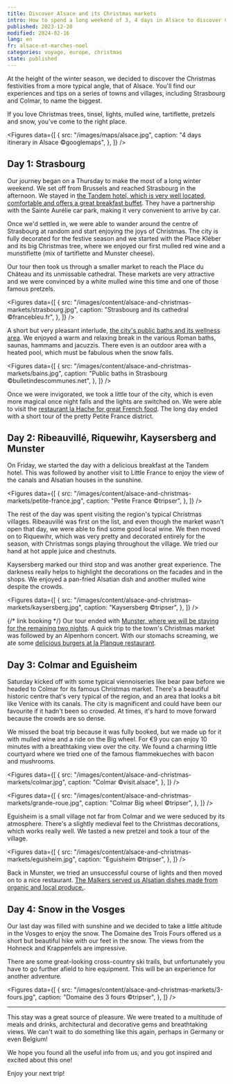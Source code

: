 ```yaml
---
title: Discover Alsace and its Christmas markets
intro: How to spend a long weekend of 3, 4 days in Alsace to discover Christmas mgic, its typical dishes and its unique architecture?
published: 2023-12-20
modified: 2024-02-16
lang: en
fr: alsace-et-marches-noel
categories: voyage, europe, christmas
state: published
---
```



At the height of the winter season, we decided to discover the Christmas festivities from a more typical angle, that of Alsace. You'll find our experiences and tips on a series of towns and villages, including Strasbourg and Colmar, to name the biggest.

If you love Christmas trees, tinsel, lights, mulled wine, tartiflette, pretzels and snow, you've come to the right place.

<Figures
  data={[
    {
      src: "/images/maps/alsace.jpg",
      caption: "4 days itinerary in Alsace ©googlemaps",
    },
  ]}
/>

## Day 1: Strasbourg

Our journey began on a Thursday to make the most of a long winter weekend. We set off from Brussels and reached Strasbourg in the afternoon. We stayed in <a href="https://www.booking.com/Share-Pt3lLF" target="_blank">the Tandem hotel, which is very well located, comfortable and offers a great breakfast buffet</a>. They have a partnership with the Sainte Aurélie car park, making it very convenient to arrive by car.

Once we'd settled in, we were able to wander around the centre of Strasbourg at random and start enjoying the joys of Christmas. The city is fully decorated for the festive season and we started with the Place Kléber and its big Christmas tree, where we enjoyed our first mulled red wine and a munstiflette (mix of tartiflette and Munster cheese).

Our tour then took us through a smaller market to reach the Place du Château and its unmissable cathedral. These markets are very attractive and we were convinced by a white mulled wine this time and one of those famous pretzels.

<Figures
  data={[
    {
      src: "/images/content/alsace-and-christmas-markets/strasbourg.jpg",
      caption: "Strasbourg and its cathedral ©francebleu.fr",
    },
  ]}
/>

A short but very pleasant interlude, <a href="https://www.bainsmunicipauxdestrasbourg.fr/les-bassins-interieurs/bien-etre/" target="_blank">the city's public baths and its wellness area</a>. We enjoyed a warm and relaxing break in the various Roman baths, saunas, hammams and jacuzzis. There even is an outdoor area with a heated pool, which must be fabulous when the snow falls.

<Figures
  data={[
    {
      src: "/images/content/alsace-and-christmas-markets/bains.jpg",
      caption: "Public baths in Strasbourg ©bulletindescommunes.net",
    },
  ]}
/>

Once we were invigorated, we took a little tour of the city, which is even more magical once night falls and the lights are switched on. We were able to visit the <a href="https://www.la-hache.com/" target="_blank">restaurant la Hache for great French food</a>. The long day ended with a short tour of the pretty Petite France district.

## Day 2: Ribeauvillé, Riquewihr, Kaysersberg and Munster

On Friday, we started the day with a delicious breakfast at the Tandem hotel. This was followed by another visit to Little France to enjoy the view of the canals and Alsatian houses in the sunshine.

<Figures
  data={[
    {
      src: "/images/content/alsace-and-christmas-markets/petite-france.jpg",
      caption: "Petite France ©tripser",
    },
  ]}
/>

The rest of the day was spent visiting the region's typical Christmas villages. Ribeauvillé was first on the list, and even though the market wasn't open that day, we were able to find some good local wine. We then moved on to Riquewihr, which was very pretty and decorated entirely for the season, with Christmas songs playing throughout the village. We tried our hand at hot apple juice and chestnuts.

Kaysersberg marked our third stop and was another great experience. The darkness really helps to highlight the decorations on the facades and in the shops. We enjoyed a pan-fried Alsatian dish and another mulled wine despite the crowds.

<Figures
  data={[
    {
      src: "/images/content/alsace-and-christmas-markets/kaysersberg.jpg",
      caption: "Kaysersberg ©tripser",
    },
  ]}
/>

{/* link booking */}
Our tour ended with <a href="" target="_blank">Munster, where we will be staying for the remaining two nights</a>. A quick trip to the town's Christmas market was followed by an Alpenhorn concert. With our stomachs screaming, we ate some <a href="https://la-planque.jimdosite.com/" target="_blank">delicious burgers at la Planque restaurant</a>.

## Day 3: Colmar and Eguisheim

Saturday kicked off with some typical viennoiseries like bear paw before we headed to Colmar for its famous Christmas market. There's a beautiful historic centre that's very typical of the region, and an area that looks a bit like Venice with its canals. The city is magnificent and could have been our favourite if it hadn't been so crowded. At times, it's hard to move forward because the crowds are so dense.

We missed the boat trip because it was fully booked, but we made up for it with mulled wine and a ride on the Big wheel. For €9 you can enjoy 10 minutes with a breathtaking view over the city. We found a charming little courtyard where we tried one of the famous flammekueches with bacon and mushrooms.

<Figures
  data={[
    {
      src: "/images/content/alsace-and-christmas-markets/colmar.jpg",
      caption: "Colmar ©visit.alsace",
    },
  ]}
/>

<Figures
  data={[
    {
      src: "/images/content/alsace-and-christmas-markets/grande-roue.jpg",
      caption: "Colmar Big wheel ©tripser",
    },
  ]}
/>

Eguisheim is a small village not far from Colmar and we were seduced by its atmosphere. There's a slightly medieval feel to the Christmas decorations, which works really well. We tasted a new pretzel and took a tour of the village.

<Figures
  data={[
    {
      src: "/images/content/alsace-and-christmas-markets/eguisheim.jpg",
      caption: "Eguisheim ©tripser",
    },
  ]}
/>

Back in Munster, we tried an unsuccessful course of lights and then moved on to a nice restaurant. <a href="https://www.malker.fr/le-restaurant-59.html" target="_blank">The Malkers served us Alsatian dishes made from organic and local produce.</a>.

## Day 4: Snow in the Vosges

Our last day was filled with sunshine and we decided to take a little altitude in the Vosges to enjoy the snow. The Domaine des Trois Fours offered us a short but beautiful hike with our feet in the snow. The views from the Hohneck and Krappenfels are impressive.

There are some great-looking cross-country ski trails, but unfortunately you have to go further afield to hire equipment. This will be an experience for another adventure.

<Figures
  data={[
    {
      src: "/images/content/alsace-and-christmas-markets/3-fours.jpg",
      caption: "Domaine des 3 fours ©tripser",
    },
  ]}
/>

<hr />

This stay was a great source of pleasure. We were treated to a multitude of meals and drinks, architectural and decorative gems and breathtaking views. We can't wait to do something like this again, perhaps in Germany or even Belgium!

We hope you found all the useful info from us, and you got inspired and excited about this one!

Enjoy your next trip!

